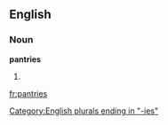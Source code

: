 ==English==

===Noun===
'''pantries'''

# {{plural of|[[pantry]]}}

[[Category:English plurals ending in "-ies"]]

[[fr:pantries]]